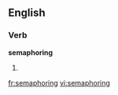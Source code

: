 
==English==

===Verb===
'''semaphoring'''

# {{present participle of|[[semaphore]]}}

[[fr:semaphoring]]
[[vi:semaphoring]]